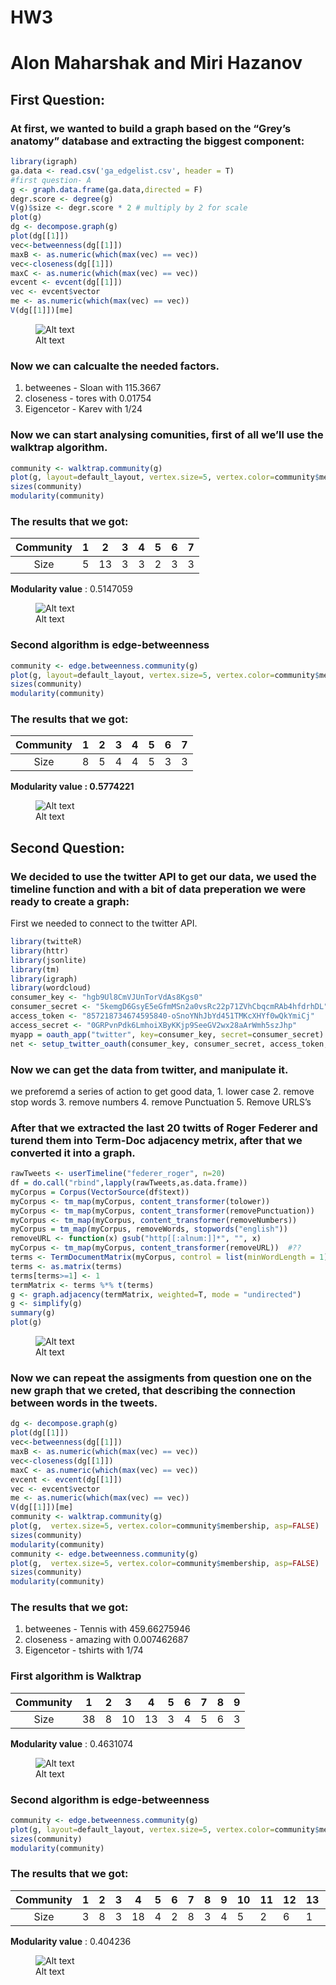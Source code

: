 # HW3
# Alon Maharshak and Miri Hazanov
## **First Question**:
### At first, we wanted to build a graph based on the "Grey's anatomy" database and extracting the biggest component:

```{r}
library(igraph)
ga.data <- read.csv('ga_edgelist.csv', header = T)
#first question- A
g <- graph.data.frame(ga.data,directed = F)
degr.score <- degree(g)
V(g)$size <- degr.score * 2 # multiply by 2 for scale 
plot(g) 
dg <- decompose.graph(g)
plot(dg[[1]])
vec<-betweenness(dg[[1]])
maxB <- as.numeric(which(max(vec) == vec))
vec<-closeness(dg[[1]])
maxC <- as.numeric(which(max(vec) == vec))
evcent <- evcent(dg[[1]])
vec <- evcent$vector
me <- as.numeric(which(max(vec) == vec))
V(dg[[1]])[me]
```
![Alt text](https://github.com/alonma/HW3/blob/master/g1.JPG "Biggest component")

### Now we can calcualte the needed factors.
1. betweenes - Sloan with 115.3667
2. closeness - tores with 0.01754
3. Eigencetor - Karev with 1/24 

### Now we can start analysing comunities, first of all we'll use the walktrap algorithm.

```{r}
community <- walktrap.community(g)
plot(g, layout=default_layout, vertex.size=5, vertex.color=community$membership, asp=FALSE)
sizes(community)
modularity(community)
```
### The results that we got:

| Community | 1 |  2 | 3 | 4 | 5 | 6 | 7 |
|:---------:|:-:|:--:|:-:|:-:|:-:|:-:|---|
|   Size    | 5 | 13 | 3 | 3 | 2 | 3 | 3 |

**Modularity value** :  0.5147059

![Alt text](https://github.com/alonma/HW3/blob/master/g2.JPG "WalkTrap")

### Second algorithm is edge-betweenness

```{r}
community <- edge.betweenness.community(g)
plot(g, layout=default_layout, vertex.size=5, vertex.color=community$membership, asp=FALSE)
sizes(community)
modularity(community)
```
### The results that we got:

| Community | 1 |  2 | 3 | 4 | 5 | 6 | 7 |
|:---------:|:-:|:--:|:-:|:-:|:-:|:-:|---|
|   Size    | 8 | 5 | 4 | 4 | 5 | 3 | 3 |

**Modularity value :  0.5774221**

![Alt text](https://github.com/alonma/HW3/blob/master/g3.JPG "edge-betweenness")



## **Second Question**:
### We decided to use the twitter API to get our data, we used the timeline function and with a bit of data preperation we were ready to create a graph:

First we needed to connect to the twitter API.

```{r}
library(twitteR)
library(httr)
library(jsonlite)
library(tm)
library(igraph)
library(wordcloud)
consumer_key <- "hgb9Ul8CmVJUnTorVdAs8Kgs0"
consumer_secret <- "5kemgD6GsyE5eGfmMSn2a0vsRc22p71ZVhCbqcmRAb4hfdrhDL"
access_token <- "857218734674595840-oSnoYNhJbYd451TMKcXHYf0wQkYmiCj"
access_secret <- "0GRPvnPdk6LmhoiXByKKjp9SeeGV2wx28aArWmh5szJhp"
myapp = oauth_app("twitter", key=consumer_key, secret=consumer_secret)
net <- setup_twitter_oauth(consumer_key, consumer_secret, access_token, access_secret)
```

### Now we can get the data from twitter, and manipulate it.
we preforemd a series of action to get good data,
1. lower case
2. remove stop words
3. remove numbers
4. remove Punctuation
5. Remove URLS's

### After that we extracted the last 20 twitts of Roger Federer and turend them into Term-Doc adjacency metrix, after that we converted it into a graph.

```{r}
rawTweets <- userTimeline("federer_roger", n=20)
df = do.call("rbind",lapply(rawTweets,as.data.frame))
myCorpus = Corpus(VectorSource(df$text))
myCorpus <- tm_map(myCorpus, content_transformer(tolower))
myCorpus <- tm_map(myCorpus, content_transformer(removePunctuation))
myCorpus <- tm_map(myCorpus, content_transformer(removeNumbers))
myCorpus = tm_map(myCorpus, removeWords, stopwords("english"))
removeURL <- function(x) gsub("http[[:alnum:]]*", "", x)
myCorpus <- tm_map(myCorpus, content_transformer(removeURL))  #??
terms <- TermDocumentMatrix(myCorpus, control = list(minWordLength = 1))
terms <- as.matrix(terms)
terms[terms>=1] <- 1
termMatrix <- terms %*% t(terms)
g <- graph.adjacency(termMatrix, weighted=T, mode = "undirected")
g <- simplify(g)
summary(g)
plot(g)
```
![Alt text](https://github.com/alonma/HW3/blob/master/g4.JPG "Federer_tweets")

### Now we can repeat the assigments from question one on the new graph that we creted, that describing the connection between words in the tweets.

```{r}
dg <- decompose.graph(g)
plot(dg[[1]])
vec<-betweenness(dg[[1]])
maxB <- as.numeric(which(max(vec) == vec))
vec<-closeness(dg[[1]])
maxC <- as.numeric(which(max(vec) == vec))
evcent <- evcent(dg[[1]])
vec <- evcent$vector
me <- as.numeric(which(max(vec) == vec))
V(dg[[1]])[me]
community <- walktrap.community(g)
plot(g,  vertex.size=5, vertex.color=community$membership, asp=FALSE)
sizes(community)
modularity(community)
community <- edge.betweenness.community(g)
plot(g,  vertex.size=5, vertex.color=community$membership, asp=FALSE)
sizes(community)
modularity(community)
```


### The results that we got:

1. betweenes - Tennis with 459.66275946
2. closeness - amazing with 0.007462687
3. Eigencetor - tshirts with 1/74

### First algorithm is Walktrap
| Community |  1 | 2 |  3 |  4 | 5 | 6 | 7 | 8 | 9 |
|:---------:|:--:|:-:|:--:|:--:|:-:|:-:|---|---|---|
|    Size   | 38 | 8 | 10 | 13 | 3 | 4 | 5 | 6 | 3 |

**Modularity value** :  0.4631074

![Alt text](https://github.com/alonma/HW3/blob/master/g5.JPG "WalkTrap")

### Second algorithm is edge-betweenness

```{r}
community <- edge.betweenness.community(g)
plot(g, layout=default_layout, vertex.size=5, vertex.color=community$membership, asp=FALSE)
sizes(community)
modularity(community)
```
### The results that we got:

| Community | 1 | 2 |  3 |  4 | 5 | 6 | 7 | 8 | 9  | 10 | 11 | 12 | 13 | 14 | 15 | 16 | 17 | 18 | 19 | 20|
|:---------:|:-:|:-:|:--:|:--:|:-:|:-:|---|---|----|----|----|----|----|----|----|----|----|----|----|---|
|    Size   | 3 | 8 | 3  | 18 | 4 | 2 | 8 | 3 | 4  | 5  | 2  | 6  | 1  | 3  | 13  | 1  | 1  | 1 | 1  | 3 |

**Modularity value** :  0.404236

![Alt text](https://github.com/alonma/HW3/blob/master/g6.JPG "edge-betweenness")
